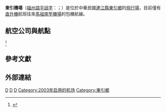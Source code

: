 {{Infobox airport
| name          = 東引航空站<br /><small>Dongyin Heliport<br />{{lang|cdo|Dĕ̤ng-īng Gĭ-diòng}}<br /></small>
| image         = Dĕ̤ng-īng Gĭ-diòng 20190425.jpg
| type          = 民用
| opened        = 2003年1月23日
| operator      = [[連江縣_(中華民國)|連江縣政府]]<ref>{{cite web | url = http://www.caa.gov.tw/big5/content/index.asp?sno=171 | title = 民營飛行場簡介 | accessdate = 2009-10-06 | archive-url = https://web.archive.org/web/20090228095826/http://www.caa.gov.tw/big5/content/index.asp?sno=171 | archive-date = 2009-02-28 | dead-url = yes }}</ref>
| city-served   = [[東引鄉|東引鄉]]
| distance_to_city = 
| elevation-m   = 52
| IATA          = 
| ICAO          = RCDY
| coordinates   = {{coord|26|21|41|N|120|28|30|E|type:airport_region:TW}}
| pushpin_map   = Taiwan
| pushpin_label = 東引航空站
| r1-number     = 03/21
| r1-length-f   = 
| r1-length-m   = 
| r1-surface    = 混凝土
| h1-number     = 
| h1-length-f   = 115
| h1-length-m   = 35
| h1-surface    = 混凝土
| footnotes     = 僅供直升機運輸業務使用
}}
'''東引機場'''（[[福州語|福州語]][[平話字|平話字]]：{{Ipa|Dĕ̤ng-īng Gĭ-diòng}}；{{airport codes||RCDY}}）是位於中華民國[[連江縣_(中華民國)|連江縣]][[東引鄉|東引鄉]]的[[飛行場|飛行場]]，目前僅有[[直升機|直升機]]航班往來[[馬祖南竿機場|馬祖南竿機場]]的包機航線。

== 航空公司與航點 ==
{{Airport-dest-list
| {{nowrap|{{flagicon|TWN}} [[凌天航空|凌天航空]]}} | '''包機：'''[[馬祖南竿機場|南竿]]| 
}}<ref>{{Cite web|title=國家風景區|url=https://www.matsu-nsa.gov.tw/articles.aspx?a=2627&l=1|access-date=2021-06-23|date=2010-01-01|last=馬祖國家風景區|work=馬祖國家風景區|archive-date=2021-11-05|archive-url=https://web.archive.org/web/20211105043250/https://www.matsu-nsa.gov.tw/articles.aspx?a=2627&l=1|dead-url=no}}</ref>

== 參考文獻 ==
{{reflist}}

==外部連結==

{{Airport-stub}}

[[Category:中華民國連江縣交通|D]]
[[Category:中華民國連江縣建築物|D]]
[[Category:台灣機場|D]]
[[Category:2003年启用的机场|Category:2003年启用的机场]]
[[Category:東引鄉|Category:東引鄉]]